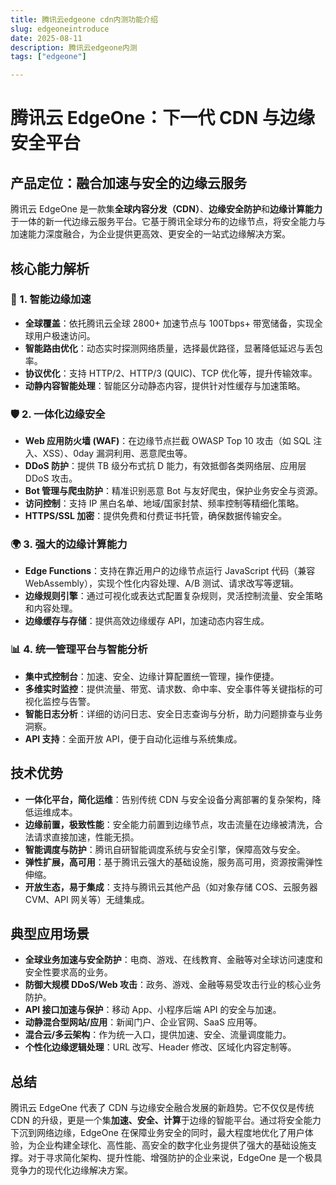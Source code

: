 ```yaml
---
title: 腾讯云edgeone cdn内测功能介绍
slug: edgeoneintroduce
date: 2025-08-11
description: 腾讯云edgeone内测
tags: ["edgeone"]

---
```


# 腾讯云 EdgeOne：下一代 CDN 与边缘安全平台

## 产品定位：融合加速与安全的边缘云服务

腾讯云 EdgeOne 是一款集**全球内容分发（CDN）**、**边缘安全防护**和**边缘计算能力**于一体的新一代边缘云服务平台。它基于腾讯全球分布的边缘节点，将安全能力与加速能力深度融合，为企业提供更高效、更安全的一站式边缘解决方案。

## 核心能力解析

### 🚀 1. 智能边缘加速
*   **全球覆盖**：依托腾讯云全球 2800+ 加速节点与 100Tbps+ 带宽储备，实现全球用户极速访问。
*   **智能路由优化**：动态实时探测网络质量，选择最优路径，显著降低延迟与丢包率。
*   **协议优化**：支持 HTTP/2、HTTP/3 (QUIC)、TCP 优化等，提升传输效率。
*   **动静内容智能处理**：智能区分动静态内容，提供针对性缓存与加速策略。

### 🛡 2. 一体化边缘安全
*   **Web 应用防火墙 (WAF)**：在边缘节点拦截 OWASP Top 10 攻击（如 SQL 注入、XSS）、0day 漏洞利用、恶意爬虫等。
*   **DDoS 防护**：提供 TB 级分布式抗 D 能力，有效抵御各类网络层、应用层 DDoS 攻击。
*   **Bot 管理与爬虫防护**：精准识别恶意 Bot 与友好爬虫，保护业务安全与资源。
*   **访问控制**：支持 IP 黑白名单、地域/国家封禁、频率控制等精细化策略。
*   **HTTPS/SSL 加密**：提供免费和付费证书托管，确保数据传输安全。

### 🌍 3. 强大的边缘计算能力
*   **Edge Functions**：支持在靠近用户的边缘节点运行 JavaScript 代码（兼容 WebAssembly），实现个性化内容处理、A/B 测试、请求改写等逻辑。
*   **边缘规则引擎**：通过可视化或表达式配置复杂规则，灵活控制流量、安全策略和内容处理。
*   **边缘缓存与存储**：提供高效边缘缓存 API，加速动态内容生成。

### 📊 4. 统一管理平台与智能分析
*   **集中式控制台**：加速、安全、边缘计算配置统一管理，操作便捷。
*   **多维实时监控**：提供流量、带宽、请求数、命中率、安全事件等关键指标的可视化监控与告警。
*   **智能日志分析**：详细的访问日志、安全日志查询与分析，助力问题排查与业务洞察。
*   **API 支持**：全面开放 API，便于自动化运维与系统集成。

## 技术优势

*   **一体化平台，简化运维**：告别传统 CDN 与安全设备分离部署的复杂架构，降低运维成本。
*   **边缘前置，极致性能**：安全能力前置到边缘节点，攻击流量在边缘被清洗，合法请求直接加速，性能无损。
*   **智能调度与防护**：腾讯自研智能调度系统与安全引擎，保障高效与安全。
*   **弹性扩展，高可用**：基于腾讯云强大的基础设施，服务高可用，资源按需弹性伸缩。
*   **开放生态，易于集成**：支持与腾讯云其他产品（如对象存储 COS、云服务器 CVM、API 网关等）无缝集成。

## 典型应用场景

*   **全球业务加速与安全防护**：电商、游戏、在线教育、金融等对全球访问速度和安全性要求高的业务。
*   **防御大规模 DDoS/Web 攻击**：政务、游戏、金融等易受攻击行业的核心业务防护。
*   **API 接口加速与保护**：移动 App、小程序后端 API 的安全与加速。
*   **动静混合型网站/应用**：新闻门户、企业官网、SaaS 应用等。
*   **混合云/多云架构**：作为统一入口，提供加速、安全、流量调度能力。
*   **个性化边缘逻辑处理**：URL 改写、Header 修改、区域化内容定制等。

## 总结

腾讯云 EdgeOne 代表了 CDN 与边缘安全融合发展的新趋势。它不仅仅是传统 CDN 的升级，更是一个集**加速、安全、计算**于边缘的智能平台。通过将安全能力下沉到网络边缘，EdgeOne 在保障业务安全的同时，最大程度地优化了用户体验，为企业构建全球化、高性能、高安全的数字化业务提供了强大的基础设施支撑。对于寻求简化架构、提升性能、增强防护的企业来说，EdgeOne 是一个极具竞争力的现代化边缘解决方案。
